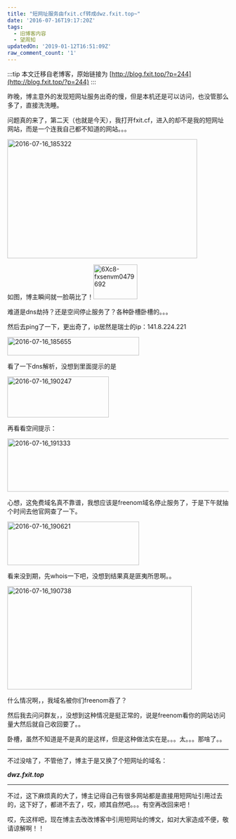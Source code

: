```yaml
---
title: "短网址服务由fxit.cf转成dwz.fxit.top~"
date: '2016-07-16T19:17:20Z'
tags:
  - 旧博客内容
  - 望周知
updatedOn: '2019-01-12T16:51:09Z'
raw_comment_count: '1'
---
```


:::tip
本文迁移自老博客，原始链接为 [http://blog.fxit.top/?p=244](http://blog.fxit.top/?p=244)
:::

昨晚，博主意外的发现短网址服务出奇的慢，但是本机还是可以访问，也没管那么多了，直接洗洗睡。

问题真的来了，第二天（也就是今天），我打开fxit.cf，进入的却不是我的短网址网站，而是一个连我自己都不知道的网站。。。

<img  src="https://oss.keke.su/image/old-fxblog-img/20b8b024bf74a851015028b952f79185.png" alt="2016-07-16_185322" width="432" height="271" />

如图，博主瞬间就一脸萌比了！<img  src="https://oss.keke.su/image/old-fxblog-img/7957dbc71de1caa8ce0ea87827f9e084.jpg" alt="6Xc8-fxsenvm0479692" width="100" height="79" />

难道是dns劫持？还是空间停止服务了？各种卧槽卧槽的。。。

然后去ping了一下，更出奇了，ip居然是瑞士的ip：141.8.224.221

<img  src="https://oss.keke.su/image/old-fxblog-img/380c0555748b534d880f458d1eb8a6a1.png" alt="2016-07-16_185655" width="300" height="42" />

看了一下dns解析，没想到里面提示的是

<img  src="https://oss.keke.su/image/old-fxblog-img/3927a13c3456788dd6fca11e618422ad.png" alt="2016-07-16_190247" width="231" height="93" />

再看看空间提示：

<img  src="https://oss.keke.su/image/old-fxblog-img/28224efbbab9fd2e3fa5a29efc57dbaf.png" alt="2016-07-16_191333" width="807" height="121" />

心想，这免费域名真不靠谱，我想应该是freenom域名停止服务了，于是下午就抽个时间去他官网查了一下。

<img  src="https://oss.keke.su/image/old-fxblog-img/58a4f275aa42364cb94b5b88830ce2aa.png" alt="2016-07-16_190621" width="300" height="99" />

看来没到期，先whois一下吧，没想到结果真是匪夷所思啊。。

<img  src="https://oss.keke.su/image/old-fxblog-img/447afa567b1011a3373285f7dad94e0b.png" alt="2016-07-16_190738" width="420" height="235" />

什么情况啊，，我域名被你们freenom吞了？

然后我去问问群友，，没想到这种情况是挺正常的，说是freenom看你的网站访问量大然后就自己收回要了。。

卧槽，虽然不知道是不是真的是这样，但是这种做法实在是。。。太。。。那啥了。。

<hr />

不过没啥了，不管他了，博主于是又换了个短网址的域名：

<em><strong>dwz.fxit.top</strong></em>

<hr />

不过，这下麻烦真的大了，博主记得自己有很多网站都是直接用短网址引用过去的，这下好了，都进不去了，哎，顺其自然吧。。。有空再改回来吧！

哎，先这样吧，现在博主去改改博客中引用短网址的博文，如对大家造成不便，敬请谅解啊！！

